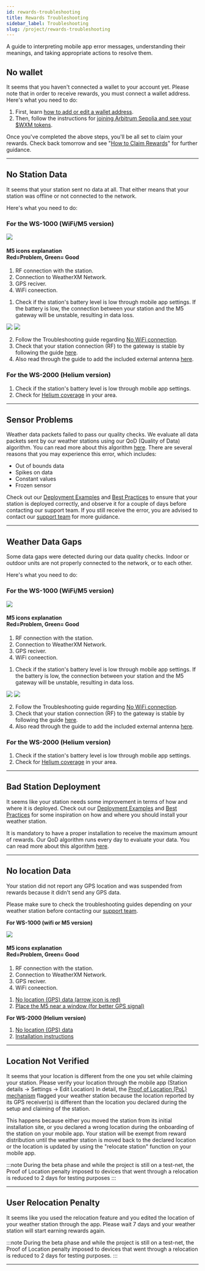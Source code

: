 ```yaml
---
id: rewards-troubleshooting
title: Rewards Troubleshooting
sidebar_label: Troubleshooting
slug: /project/rewards-troubleshooting
---
```



A guide to interpreting mobile app error messages, understanding their meanings, and taking appropriate actions to resolve them.

## No wallet

It seems that you haven't connected a wallet to your account yet. Please note that in order to receive rewards, you must connect a wallet address. Here's what you need to do:

1. First, learn [how to add or edit a wallet address](/wallet/add-edit-wallet-address).
2. Then, follow the instructions for [joining Arbitrum Sepolia and see your $WXM tokens](/wallet/how-to-join-arbitrum-and-see-your-tokens#add-arbitrum-sepolia-network-to-metamask).

Once you've completed the above steps, you'll be all set to claim your rewards. Check back tomorrow and see "[How to Claim Rewards](/project/rewards-claiming)" for further guidance.

<hr/>

## No Station Data

It seems that your station sent no data at all. 
That either means that your station was offline or not connected to the network. 

Here's what you need to do:

### For the WS-1000 (WiFi/M5 version)

<div class="explanation">
   <img src={useBaseUrl("/img/project/m5-ui-new_numbered.jpg")} />
  <div>
    <h4>M5 icons explanation <br/> 
    Red=Problem, Green= Good</h4>
    <ol>
      <li>RF connection with the station.</li>
      <li>Connection to WeatherXM Network.</li>
      <li>GPS reciver.</li>
      <li>WiFi coneection.</li>
    </ol>
  </div>
</div>

1. Check if the station's battery level is low through mobile app settings.
If the battery is low, the connection between your station and the M5 gateway will be unstable, resulting in data loss.
<div class="explanation small-big">
  <img src={useBaseUrl("/img/project/settings_through_the_app.png")} />
  <img src={useBaseUrl("/img/project/battery_level.png")} />
</div>

2. Follow the Troubleshooting guide regarding [No WiFi connection](/wifi-m5-bundle/m5-troubleshooting#no-wifi--connection).
3. Check that your station connection (RF) to the gateway is stable by following the guide [here](/wifi-m5-bundle/m5-troubleshooting#weather-station-not-reporting-data-to-m5-miner-there-are-dashes----on-the-display-console).
4. Also read through the guide to add the included external antenna [here](/wifi-m5-bundle/m5-troubleshooting#my-station-does-not-connect-to-the-m5-miner).

### For the WS-2000 (Helium version)

1. Check if the station's battery level is low through mobile app settings.
2. Check for [Helium coverage](https://docs.weatherxm.com/helium-bundle/helium-troubleshooting#how-to-see-if-there-is-helium-coverage-in-your-area) in your area.

<hr/>

## Sensor Problems

Weather data packets failed to pass our quality checks. We evaluate all data packets sent by our weather stations using our QoD (Quality of Data) algorithm. You can read more about this algorithm [here](https://docs.weatherxm.com/project/quality-of-data).
There are several reasons that you may experience this error, which includes:

- Out of bounds data
- Spikes on data 
- Constant values
- Frozen sensor

Check out our [Deployment Examples](/deployment-examples) and [Best Practices](/wxm-devices/wifi-m5-bundle/install-weather-station#best-practices-for-proper-station-installation) to ensure that your station is deployed correctly,
and observe it for a couple of days before contacting our support team. If you still receive the error, you are advised to contact our [support team](https://support.weatherxm.com) for more guidance.
<hr/>

## Weather Data Gaps
Some data gaps were detected during our data quality checks.
Indoor or outdoor units are not properly connected to the network, or to each other.

Here's what you need to do:

### For the WS-1000 (WiFi/M5 version)

<div class="explanation">
   <img src={useBaseUrl("/img/project/m5-ui-new_numbered.jpg")} />
  <div>
    <h4>M5 icons explanation <br/> 
    Red=Problem, Green= Good</h4>
    <ol>
      <li>RF connection with the station.</li>
      <li>Connection to WeatherXM Network.</li>
      <li>GPS reciver.</li>
      <li>WiFi coneection.</li>
    </ol>
  </div>
</div>

1. Check if the station's battery level is low through mobile app settings.
If the battery is low, the connection between your station and the M5 gateway will be unstable, resulting in data loss.
<div class="explanation small-big">
  <img src={useBaseUrl("/img/project/settings_through_the_app.png")} />
  <img src={useBaseUrl("/img/project/battery_level.png")} />
</div>

2. Follow the Troubleshooting guide regarding [No WiFi connection](/wifi-m5-bundle/m5-troubleshooting#no-wifi--connection).
3. Check that your station connection (RF) to the gateway is stable by following the guide [here](/wifi-m5-bundle/m5-troubleshooting#weather-station-not-reporting-data-to-m5-miner-there-are-dashes----on-the-display-console).
4. Also read through the guide to add the included external antenna [here](/wifi-m5-bundle/m5-troubleshooting#my-station-does-not-connect-to-the-m5-miner).

### For the WS-2000 (Helium version)

1. Check if the station's battery level is low through mobile app settings.
2. Check for [Helium coverage](https://docs.weatherxm.com/helium-bundle/helium-troubleshooting#how-to-see-if-there-is-helium-coverage-in-your-area) in your area.

<hr/>

## Bad Station Deployment

It seems like your station needs some improvement in terms of how and where it is deployed.
Check out our [Deployment Examples](/deployment-examples) and [Best Practices](/wxm-devices/wifi-m5-bundle/install-weather-station#best-practices-for-proper-station-installation) for some inspiration on how and where you should install your weather station.

It is mandatory to have a proper installation to receive the maximum amount of rewards.
Our QoD algorithm runs every day to evaluate your data. You can read more about this algorithm [here](/project/quality-of-data).

<hr/>

## No location Data

Your station did not report any GPS location and was suspended from rewards because it didn't send any GPS data.

Please make sure to check the troubleshooting guides depending on your weather station before contacting our [support team](https://support.weatherxm.com). 

**For WS-1000 (wifi or M5 version)**

<div class="explanation">
   <img src={useBaseUrl("/img/project/m5-ui-new_numbered.jpg")} />
  <div>
    <h4>M5 icons explanation <br/> 
    Red=Problem, Green= Good</h4>
    <ol>
      <li>RF connection with the station.</li>
      <li>Connection to WeatherXM Network.</li>
      <li>GPS reciver.</li>
      <li>WiFi coneection.</li>
    </ol>
  </div>
</div>

1. [No location (GPS) data (arrow icon is red)](/wifi-m5-bundle/m5-troubleshooting#no-location-gps-data-arrow-icon-is-red)
2. [Place the M5 near a window (for better GPS signal)](/wxm-devices/wifi-m5-bundle/m5-connect-and-claim#place-m5-near-a-window-for-better-gps-signal)

**For WS-2000 (Helium version)**

1. [No location (GPS) data](/helium-bundle/helium-troubleshooting#no-location-gps-data)
2. [Installation instructions](/wxm-devices/helium-bundle/helium-install-weather-station)

<hr/>

## Location Not Verified

It seems that your location is different from the one you set while claiming your station.
Please verify your location through the mobile app (Station details -> Settings -> Edit Location)
In detail, the [Proof of Location (PoL) mechanism](/project/proof-of-location) flagged your weather station because the location reported by its GPS receiver(s) is different than the location you declared during the setup and claiming of the station.

This happens because either you moved the station from its initial installation site, or you declared a wrong location during the onboarding of the station on your mobile app.
Your station will be exempt from reward distribution until the weather station is moved back to the declared location or the location is updated by using the "relocate station" function on your mobile app.

:::note
During the beta phase and while the project is still on a test-net, the Proof of Location penalty imposed to devices that went through a relocation is reduced to 2 days for testing purposes
:::


<hr/>

## User Relocation Penalty

It seems like you used the relocation feature and you edited the location of your weather station through the app.
Please wait 7 days and your weather station will start earning rewards again.

:::note
During the beta phase and while the project is still on a test-net, the Proof of Location penalty imposed to devices that went through a relocation is reduced to 2 days for testing purposes.
:::

<hr/>